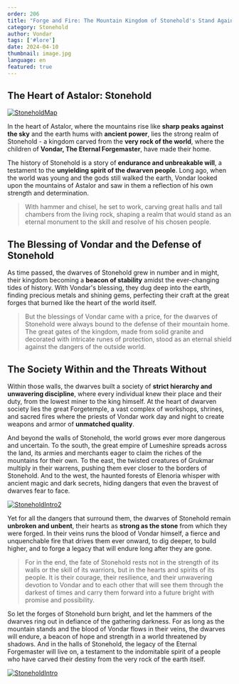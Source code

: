 ```yaml
---
order: 206
title: "Forge and Fire: The Mountain Kingdom of Stonehold's Stand Against Chaos"
category: Stonehold
author: Vondar
tags: ['#lore']
date: 2024-04-10
thumbnail: image.jpg
language: en
featured: true
---
```


## The Heart of Astalor: Stonehold

[![StoneholdMap](https://i.imgur.com/JURYfEJ.png)](https://i.imgur.com/JURYfEJ.png)

In the heart of Astalor, where the mountains rise like **sharp peaks against the sky** and the earth hums with **ancient power**, lies the strong realm of Stonehold - a kingdom carved from the **very rock of the world**, where the children of **Vondar, The Eternal Forgemaster**, have made their home.

The history of Stonehold is a story of **endurance and unbreakable will**, a testament to the **unyielding spirit of the dwarven people**. Long ago, when the world was young and the gods still walked the earth, Vondar looked upon the mountains of Astalor and saw in them a reflection of his own strength and determination.

> With hammer and chisel, he set to work, carving great halls and tall chambers from the living rock, shaping a realm that would stand as an eternal monument to the skill and resolve of his chosen people.

## The Blessing of Vondar and the Defense of Stonehold

As time passed, the dwarves of Stonehold grew in number and in might, their kingdom becoming a **beacon of stability** amidst the ever-changing tides of history. With Vondar's blessing, they dug deep into the earth, finding precious metals and shining gems, perfecting their craft at the great forges that burned like the heart of the world itself.

> But the blessings of Vondar came with a price, for the dwarves of Stonehold were always bound to the defense of their mountain home. The great gates of the kingdom, made from solid granite and decorated with intricate runes of protection, stood as an eternal shield against the dangers of the outside world.

## The Society Within and the Threats Without

Within those walls, the dwarves built a society of **strict hierarchy and unwavering discipline**, where every individual knew their place and their duty, from the lowest miner to the king himself. At the heart of dwarven society lies the great Forgetemple, a vast complex of workshops, shrines, and sacred fires where the priests of Vondar work day and night to create weapons and armor of **unmatched quality**.

And beyond the walls of Stonehold, the world grows ever more dangerous and uncertain. To the south, the great empire of Lumeshire spreads across the land, its armies and merchants eager to claim the riches of the mountains for their own. To the east, the twisted creatures of Grukmar multiply in their warrens, pushing them ever closer to the borders of Stonehold. And to the west, the haunted forests of Elenoria whisper with ancient magic and dark secrets, hiding dangers that even the bravest of dwarves fear to face.

[![StoneholdIntro2](https://i.imgur.com/0oQxjcD.png)](https://i.imgur.com/0oQxjcD.png)

Yet for all the dangers that surround them, the dwarves of Stonehold remain **unbroken and unbent**, their hearts as **strong as the stone** from which they were forged. In their veins runs the blood of Vondar himself, a fierce and unquenchable fire that drives them ever onward, to dig deeper, to build higher, and to forge a legacy that will endure long after they are gone.

> For in the end, the fate of Stonehold rests not in the strength of its walls or the skill of its warriors, but in the hearts and spirits of its people. It is their courage, their resilience, and their unwavering devotion to Vondar and to each other that will see them through the darkest of times and carry them forward into a future bright with promise and possibility.

So let the forges of Stonehold burn bright, and let the hammers of the dwarves ring out in defiance of the gathering darkness. For as long as the mountain stands and the blood of Vondar flows in their veins, the dwarves will endure, a beacon of hope and strength in a world threatened by shadows. And in the halls of Stonehold, the legacy of the Eternal Forgemaster will live on, a testament to the indomitable spirit of a people who have carved their destiny from the very rock of the earth itself.

[![StoneholdIntro](https://i.imgur.com/KzpA3lJ.png)](https://i.imgur.com/KzpA3lJ.png)
